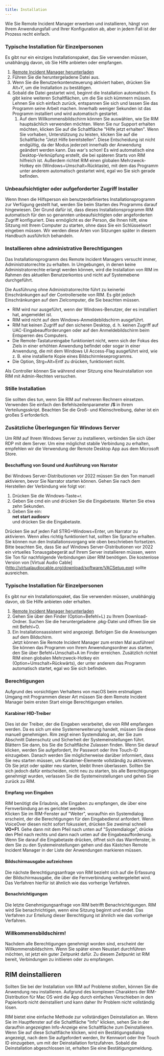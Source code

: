 ```yaml
---
title: Installation
---
```



Wie Sie Remote Incident Manager erwerben und installieren, hängt von Ihrem Anwendungsfall und Ihrer Konfiguration ab, aber in jedem Fall ist der Prozess recht einfach.
<Windows>
### Typische Installation für Einzelpersonen
Es gibt nur ein einziges Installationspaket, das Sie verwenden müssen, unabhängig davon, ob Sie Hilfe anbieten oder empfangen.
1. [Remote Incident Manager herunterladen](https://getrim.app/win)
1. Führen Sie die heruntergeladene Datei aus.
1. Wenn Sie die Benutzerkontensteuerung aktiviert haben, drücken Sie Alt+Y, um die Installation zu bestätigen.
1. Sobald die Datei gestartet wird, beginnt die Installation automatisch. Es gibt keine weiteren Schaltflächen, um die Sie sich kümmern müssen. Lehnen Sie sich einfach zurück, entspannen Sie sich und lassen Sie das Programm seine Arbeit machen. Innerhalb weniger Sekunden ist das Programm installiert und wird automatisch gestartet.  
    1. Auf dem Willkommensbildschirm können Sie auswählen, wie Sie RIM hauptsächlich verwenden möchten. Wenn Sie nur Support erhalten möchten, klicken Sie auf die Schaltfläche "Hilfe jetzt erhalten". Wenn Sie vorhaben, Unterstützung zu leisten, klicken Sie auf die Schaltfläche "Jetzt Hilfe bereitstellen". Diese Entscheidung ist nicht endgültig, da der Modus jederzeit innerhalb der Anwendung geändert werden kann.
Das war's schon! Es wird automatisch eine Desktop-Verknüpfung erstellt, die bei späteren Starts von RIM hilfreich ist. Außerdem richtet RIM einen globalen Mehrzweck-Hotkey ein (Windows+Umschalt+Rücktaste), mit dem das Programm unter anderem automatisch gestartet wird, egal wo Sie sich gerade befinden.
### Unbeaufsichtigter oder aufgeforderter Zugriff Installer
Wenn Ihnen die Hilfsperson ein benutzerdefiniertes Installationsprogramm zur Verfügung gestellt hat, werden Sie beim Starten des Programms darauf hingewiesen. Der Grund dafür ist, dass dieses Installationsprogramm RIM automatisch für den so genannten unbeaufsichtigten oder angeforderten Zugriff konfiguriert. Dies ermöglicht es der Person, die Ihnen hilft, eine Sitzung mit Ihrem Computer zu starten, ohne dass Sie ein Schlüsselwort eingeben müssen. Wir werden diese Arten von Sitzungen später in diesem Handbuch ausführlich behandeln.

### Installieren ohne administrative Berechtigungen

Das Installationsprogramm des Remote Incident Managers versucht immer, Administratorrechte zu erhalten. In Umgebungen, in denen keine Administratorrechte erlangt werden können, wird die Installation von RIM im Rahmen des aktuellen Benutzerkontos und nicht auf Systemebene durchgeführt.

Die Ausführung ohne Administratorrechte führt zu keinerlei Einschränkungen auf der Controllerseite von RIM. Es gibt jedoch Einschränkungen auf dem Zielcomputer, die Sie beachten müssen.

* RIM wird nur ausgeführt, wenn der Windows-Benutzer, der es installiert hat, angemeldet ist. 
* RIM wird nicht auf dem Windows-Anmeldebildschirm ausgeführt. 
* RIM hat keinen Zugriff auf den sicheren Desktop, d. h. keinen Zugriff auf UAC-Eingabeaufforderungen oder auf den Anmeldebildschirm beim Entsperren des Computers. 
* Die Remote-Tastatureingabe funktioniert nicht, wenn sich der Fokus des Ziels in einer erhöhten Anwendung befindet oder sogar in einer Anwendung, die mit dem Windows UI Access-Flag ausgeführt wird, wie z. B. eine installierte Kopie eines Bildschirmleseprogramms. 
* Die Option, Strg+Alt+Entf zu drücken, funktioniert nicht. 

Als Controller können Sie während einer Sitzung eine Neuinstallation von RIM mit Admin-Rechten versuchen.

### Stille Installation

Sie sollten dies tun, wenn Sie RIM auf mehreren Rechnern einsetzen. Verwenden Sie einfach den Befehlszeilenparameter **/S** in Ihrem Verteilungsskript. Beachten Sie die Groß- und Kleinschreibung, daher ist ein großes S erforderlich.

### Zusätzliche Überlegungen für Windows Server

Um RIM auf Ihrem Windows Server zu installieren, verbinden Sie sich über RDP mit dem Server. Um eine möglichst stabile Verbindung zu erhalten, empfehlen wir die Verwendung der Remote Desktop App aus dem Microsoft Store.

#### Beschaffung von Sound und Ausführung von Narrator

Bei Windows Server-Distributionen vor 2022 müssen Sie den Ton manuell aktivieren, bevor Sie Narrator starten können. Gehen Sie nach dem Herstellen der Verbindung wie folgt vor:
1. Drücken Sie die Windows-Taste+r.
1. Geben Sie cmd ein und drücken Sie die Eingabetaste. Warten Sie etwa zehn Sekunden.
1. Geben Sie ein:  
**net start audiosrv**  
und drücken Sie die Eingabetaste.

Drücken Sie auf jeden Fall STRG+Windows+Enter, um Narrator zu aktivieren. Wenn alles richtig funktioniert hat, sollten Sie Sprache erhalten.  
Sie können nun den Installationsvorgang wie oben beschrieben fortsetzen.
Bitte beachten Sie, dass Sie auf Windows Server-Distributionen vor 2022 ein virtuelles Tonausgabegerät auf Ihrem Server installieren müssen, wenn Sie Ton für nachfolgende Verbindungen über RIM benötigen. Die kostenlose Version von [Virtual Audio Cable] (http://virtualaudiocable.org/download/software/VACSetup.exe) sollte ausreichen.
</Windows>
<MacOS>
### Typische Installation für Einzelpersonen

Es gibt nur ein Installationspaket, das Sie verwenden müssen, unabhängig davon, ob Sie Hilfe anbieten oder erhalten.
1. [Remote Incident Manager herunterladen](https://getrim.app/mac)
1. Gehen Sie über den Finder (Option+Befehl+L) zu Ihrem Download-Ordner. Suchen Sie die heruntergeladene .pkg-Datei und öffnen Sie sie mit Befehl+O.
1. Ein Installationsassistent wird angezeigt. Befolgen Sie die Anweisungen auf dem Bildschirm.  
Jetzt können Sie Remote Incident Manager zum ersten Mal ausführen! Sie können das Programm von Ihrem Anwendungsordner aus starten, den Sie über Befehl+Umschalt+A im Finder erreichen. Zusätzlich richtet RIM einen globalen Mehrzweck-Hotkey ein (Option+Umschalt+Rückwärts), der unter anderem das Programm automatisch startet, egal wo Sie sich befinden.

### Berechtigungen

Aufgrund des vorsichtigen Verhaltens von macOS beim erstmaligen Umgang mit Programmen dieser Art müssen Sie dem Remote Incident Manager beim ersten Start einige Berechtigungen erteilen.

#### Karabiner HID-Treiber

Dies ist der Treiber, der die Eingaben verarbeitet, die von RIM empfangen werden. Da es sich um eine Systemerweiterung handelt, müssen Sie diese manuell genehmigen. Rim zeigt einen Systemdialog an, der Sie zum Abschnitt Datenschutz und Sicherheit der Systemeinstellungen führt. Blättern Sie dann, bis Sie die Schaltfläche Zulassen finden. Wenn Sie darauf klicken, werden Sie aufgefordert, Ihr Passwort oder Ihre Touch-ID einzugeben. Danach werden Sie möglicherweise darüber informiert, dass Sie neu starten müssen, um Karabiner-Elemente vollständig zu aktivieren. Ob Sie jetzt oder später neu starten, bleibt Ihnen überlassen. Sollten Sie sich jedoch dafür entscheiden, nicht neu zu starten, bis alle Berechtigungen genehmigt wurden, verlassen Sie die Systemeinstellungen und gehen Sie zurück zu RIM.

#### Empfang von Eingaben

RIM benötigt die Erlaubnis, alle Eingaben zu empfangen, die über eine Fernverbindung an es gerichtet werden.  
Klicken Sie im RIM-Fenster auf "Weiter", woraufhin ein Systemdialog erscheint, der die Berechtigungen für den Eingabedienst anfordert. Wenn VoiceOver diesen nicht sofort fokussiert, drücken Sie zweimal schnell **VO+F1**. Gehe dann mit dem Pfeil nach unten auf "Systemdialoge", drücke den Pfeil nach rechts und dann nach unten auf die Eingabeaufforderung. Wenn Sie darauf die Eingabetaste drücken, öffnet sich das Warnfenster, in dem Sie zu den Systemeinstellungen gehen und das Kästchen Remote Incident Manager in der Liste der Anwendungen markieren müssen.

#### Bildschirmausgabe aufzeichnen

Die nächste Berechtigungsanfrage von RIM bezieht sich auf die Erfassung der Bildschirmausgabe, die über die Fernverbindung weitergeleitet wird. Das Verfahren hierfür ist ähnlich wie das vorherige Verfahren.

#### Benachrichtigungen

Die letzte Genehmigungsanfrage von RIM betrifft Benachrichtigungen. RIM wird Sie benachrichtigen, wenn eine Sitzung beginnt und endet. Das Verfahren zur Erteilung dieser Berechtigung ist ähnlich wie das vorherige Verfahren.

### Willkommensbildschirm!

Nachdem alle Berechtigungen genehmigt worden sind, erscheint der Willkommensbildschirm. Wenn Sie später einen Neustart durchführen möchten, ist jetzt ein guter Zeitpunkt dafür. Zu diesem Zeitpunkt ist RIM bereit, Verbindungen zu initiieren oder zu empfangen.

## RIM deinstallieren

Sollten Sie bei der Installation von RIM auf Probleme stoßen, können Sie die Anwendung neu installieren. Aufgrund des komplexen Charakters der RIM-Distribution für Mac OS wird die App durch einfaches Verschieben in den Papierkorb nicht deinstalliert und kann daher Ihr Problem nicht vollständig lösen.

RIM bietet eine einfache Methode zur vollständigen Deinstallation an. Wenn Sie im Hauptfenster auf die Schaltfläche "Info" klicken, sehen Sie in der daraufhin angezeigten Info-Anzeige eine Schaltfläche zum Deinstallieren. Wenn Sie auf diese Schaltfläche klicken, wird ein Bestätigungsdialog angezeigt, nach dem Sie aufgefordert werden, Ihr Kennwort oder Ihre Touch ID einzugeben, um mit der Deinstallation fortzufahren. Sobald die Deinstallation abgeschlossen ist, erhalten Sie eine Bestätigungsmeldung.
</MacOS>
